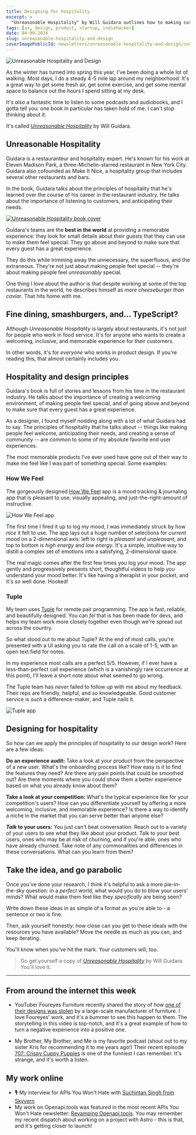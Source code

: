 ```yaml
---
title: Designing for hospitality
excerpt: >
  "Unreasonable Hospitality" by Will Guidara outlines how to making customers feel exceptionally special. Let's bring these hospitality principles to tech, by creating memorable experiences, and using hospitality to elevate customer satisfaction in product design, engaging with the people using our products.
tags: [ux, design, product, startup, indiehacker]
date: 04-09-2024
slug: unreasonable-hospitality-and-design
coverImagePublicId: newsletters/unreasonable-hospitality-and-design/cover
---
```


<Image
  publicId="newsletters/unreasonable-hospitality-and-design/cover"
  alt="Unreasonable Hospitality and Design"
/>

As the winter has turned into spring this year, I've been doing a whole lot of walking. Most days, I do a steady 4-5 mile lap around my neighborhood. It's a great way to get some fresh air, get some exercise, and get some mental space to balance out the hours I spend sitting at my desk.

It's _also_ a fantastic time to listen to some podcasts and audiobooks, and I gotta tell you: one book in particular has taken hold of me. I can't stop thinking about it.

It's called [_Unreasonable Hospitality_](https://amzn.to/3WaVvXl) by Will Guidara.

## Unreasonable Hospitality

Guidara is a restauranteur and hospitality expert. He's known for his work at Eleven Madison Park, a three-Michelin-starred restaurant in New York City. Guidara also cofounded as Make It Nice, a hospitality group that includes several other restaurants and bars.

In the book, Guidara talks about the principles of hospitality that he's learned over the course of his career in the restaurant industry. He talks about the importance of listening to customers, and anticipating their needs.

<a href="https://amzn.to/3WaVvXl" target="_blank" rel="noopener noreferrer">
  <Image
    publicId="newsletters/unreasonable-hospitality-and-design/unreasonable-hospitality"
    alt="Unreasonable Hospitality book cover"
    caption="Unreasonable Hospitality by Will Guidara"
  />
</a>

Guidara's teams are the **best in the world** at providing a memorable experience: they look for small details about their guests that they can use to make them feel special. They go above and beyond to make sure that every guest has a great experience.

They do this while trimming away the unnecessary, the superfluous, and the extraneous. They're not just about making people feel special -- they're about making people feel _unreasonably_ special.

One thing I love about the author is that despite working at some of the top restaurants in the world, he describes himself as _more cheeseburger than caviar_. That hits home with me.

## Fine dining, smashburgers, and... TypeScript?

Although _Unreasonable Hospitality_ is largely about restaurants, it's not just for people who work in food service. It's for anyone who wants to create a welcoming, inclusive, and memorable experience for their customers.

In other words, it's for _everyone_ who works in product design. If you're reading this, that almost certainly includes you.

## Hospitality and design principles

Guidara's book is full of stories and lessons from his time in the restaurant industry. He talks about the importance of creating a welcoming environment, of making people feel special, and of going above and beyond to make sure that every guest has a great experience.

As a designer, I found myself nodding along with a lot of what Guidara had to say. The principles of hospitality that he talks about -- things like making people feel welcome, anticipating their needs, and creating a sense of community -- are common to some of my absolute favorite end user experiences.

The most memorable products I've ever used have gone out of their way to make me feel like I was part of something special. Some examples:

### How We Feel

The gorgeously designed [How We Feel](https://howwefeel.org/) app is a mood tracking & journaling app that is pleasant to use, visually appealing, and just-the-right-amount of instructive.

<Image
  publicId="newsletters/unreasonable-hospitality-and-design/how-we-feel"
  alt="How We Feel app"
  caption="How We Feel distills a complex set of emotions into a satisfying, 2-dimensional space."
/>

The first time I fired it up to log my mood, I was immediately struck by how _nice_ it felt to use. The app lays out a huge number of selections for _current mood_ on a 2-dimensional axis: left to right is _pleasant_ and _unpleasant_, and top to bottom is _high energy_ and _low energy_. It's a simple, intuitive way to distill a complex set of emotions into a satisfying, 2-dimensional space.

The real magic comes after the first few times you log your mood. The app gently and progressively presents short, thoughtful videos to help you understand your mood better. It's like having a therapist in your pocket, and it's _so_ well done. Hooked!

### Tuple

My team uses [Tuple](https://tuple.app/) for remote pair programming. The app is fast, reliable, and beautifully designed. You can _fel_ that is has been made for devs, and helps my team work more closely together even though we're spread out across the country.

So what stood out to me about Tuple? At the end of most calls, you're presented with a UI asking you to rate the call on a scale of 1-5, with an open text field for notes.

In my experience most calls are a perfect 5/5. However, if I ever have a less-than-perfect call experience (which is a vanishingly rare occurrence at this point), I'll leave a short note about what seemed to go wrong.

The Tuple team has _never_ failed to follow up with me about my feedback. Their reps are friendly, helpful, and _so_ knowledgeable. Good customer service is _such_ a difference-maker, and Tuple nails it.

<Image
  publicId="newsletters/unreasonable-hospitality-and-design/tuple"
  alt="Tuple app"
  caption="Tuple offers simple productivity, and their support staff are absolutely wonderful."
/>

## Designing for hospitality

So how can we apply the principles of hospitality to our design work? Here are a few ideas:

**Do an experience audit:** Take a look at your product from the perspective of a new user. What's the onboarding process like? How easy is it to find the features they need? Are there any pain points that could be smoothed out? Are there moments where you could show them a better experience based on what you already know about them?

**Take a look at your competition:** What's the typical experience like for your competition's users? How can you differentiate yourself by offering a more welcoming, inclusive, and memorable experience? Is there a way to identify a niche in the market that you can serve better than anyone else?

**_Talk_ to your users:** You just can't beat conversation. Reach out to a variety of your users to see what they like about your product. Talk to your best users, ones who may be at risk of churning, and if you're able, ones who have already churned. Take note of any commonalities and differences in these conversations. What can you learn from them?

## Take the idea, and go parabolic

Once you've done your research, I think it's helpful to ask a more pie-in-the-sky question: in a _perfect_ world, what would you do to blow your users' minds? What would make them feel like they _specifically_ are being seen?

Write down these ideas in as simple of a format as you're able to - a sentence or two is fine.

Then, ask yourself honestly: how close can you get to these ideals with the resources you have available? Move the needle as much as you can, and keep iterating.

You'll know when you've hit the mark. Your customers will, too.

> Go get yourself a copy of [_Unreasonable Hospitality_](https://amzn.to/3WaVvXl) by Will Guidara. You'll love it.

---

## From around the internet this week

- YouTuber Foureyes Furniture recently shared the story of how [one of their designs was stolen](https://www.youtube.com/watch?v=urn4nPBAgUg) by a large-scale manufacturer of furniture. I love Foureyes' work, and it's a bummer to see this happen to them. The storytelling in this video is top-notch, and it's a great example of how to turn a negative experience into a positive one.

- My Brother, My Brother, and Me is my favorite podcast (shout out to my sister Kris for recommending it to me years ago!) Their recent episode [707: Crispy Cuppy Puppies](https://pca.st/bu1cd830) is one of the funniest I can remember. It's strange, and it's worth a listen.

## My work online

- 🎙️ My interview for APIs You Won't Hate with [Suchintan Singh from Skyvern](https://apisyouwonthate.com/podcast/apis-for-websites-that-dont-have-apis-with-suchintan-singh-from-skyvern/)
- My work on Openapi.tools was featured in the most recent APIs You Won't Hate newsletter: [Revamping Openapi.tools](https://apisyouwonthate.com/newsletter/revamping-open-api-tools/). You may remember my recent dispatch about working on a project with Astro - this is that, and it's getting closer to launch!
